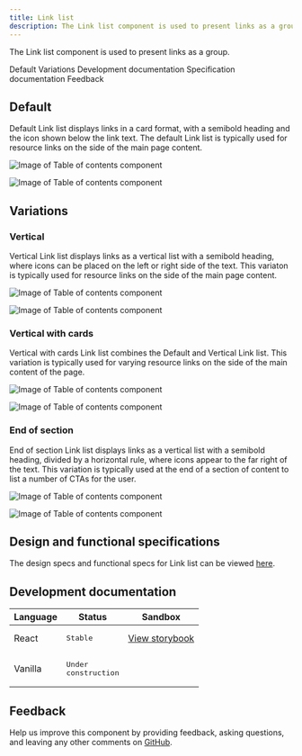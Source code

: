```yaml
---
title: Link list
description: The Link list component is used to present links as a group.
---
```


<PageDescription>

The Link list component is used to present links as a group.

</PageDescription>

<AnchorLinks>

<AnchorLink>Default</AnchorLink>
<AnchorLink>Variations</AnchorLink>
<AnchorLink>Development documentation</AnchorLink>
<AnchorLink>Specification documentation</AnchorLink>
<AnchorLink>Feedback</AnchorLink>

</AnchorLinks>

## Default
Default Link list displays links in a card format, with a semibold heading and  the icon shown below the link text. The default Link list is typically used for resource links on the side of the main page content.

![Image of Table of contents component](../../images/component/link-list/link-list-default.jpg)

<Title>Use case</Title>

![Image of Table of contents component](../../images/component/link-list/link-list-default-use-case.jpg)

## Variations

### Vertical
Vertical Link list displays links as a vertical list with a semibold heading, where icons can be placed on the left or right side of the text. This variaton is typically used for resource links on the side of the main page content.

![Image of Table of contents component](../../images/component/link-list/link-list-vertical.jpg)

<Title>Use case</Title>

![Image of Table of contents component](../../images/component/link-list/link-list-vertical-use-case.jpg)

### Vertical with cards
Vertical with cards Link list combines the Default and Vertical Link list. This variation is typically used for varying resource links on the side of the main content of the page.

![Image of Table of contents component](../../images/component/link-list/link-list-vertical-with-cards.jpg)

<Title>Use case</Title>

![Image of Table of contents component](../../images/component/link-list/link-list-vertical-with-cards-use-case.jpg)

### End of section
End of section Link list displays links as a vertical list with a semibold heading, divided by a horizontal rule, where icons appear to the far right of the text. This variation is typically used at the end of a section of content to list a number of CTAs for the user.

![Image of Table of contents component](../../images/component/link-list/link-list-end-of-section.jpg)

<Title>Use case</Title>

![Image of Table of contents component](../../images/component/link-list/link-list-end-of-section-use-case.jpg)

## Design and functional specifications

The design specs and functional specs for Link list can be viewed [here](https://ibm.box.com/s/dgnfrnpaqepbuyifa04aoc091v4cnz3d).

## Development documentation

| Language      | Status        | Sandbox                                                                              |
| ------------- | -----------   | ------------------------------------------------------------------------             |
| React         | <div><span class="bx--tag bx--tag--green"><pre>Stable</pre></span></div>        | [View storybook](https://ibmdotcom-react.mybluemix.net/?path=/docs/components-table-of-contents--manually-define-menu-items)     |
| Vanilla       | <div><span class="bx--tag bx--tag--cool-gray"><pre>Under construction</pre></span></div>  |

## Feedback

Help us improve this component by providing feedback, asking questions, and leaving any other comments on <a href="https://github.com/carbon-design-system/ibm-dotcom-library" target="_blank">GitHub</a>.
